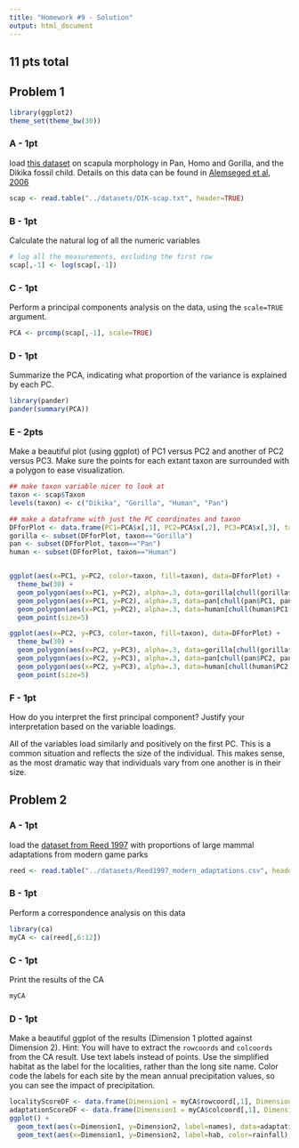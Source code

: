 ```yaml
---
title: "Homework #9 - Solution"
output: html_document
---
```


## 11 pts total

## Problem 1

```r
library(ggplot2)
theme_set(theme_bw(30))
```

### A - 1pt

load [this dataset](datasets/DIK-scap.txt) on scapula morphology in Pan, Homo and Gorilla, and the Dikika fossil child.  Details on this data can be found in [Alemseged et al, 2006](http://www.nature.com/nature/journal/v443/n7109/full/nature05047.html)

```r
scap <- read.table("../datasets/DIK-scap.txt", header=TRUE)
```

### B - 1pt

Calculate the natural log of all the numeric variables

```r
# log all the measurements, excluding the first row
scap[,-1] <- log(scap[,-1])
```

### C  - 1pt

Perform a principal components analysis on the data, using the `scale=TRUE` argument.

```r
PCA <- prcomp(scap[,-1], scale=TRUE)
```

### D - 1pt

Summarize the PCA, indicating what proportion of the variance is explained by each PC.

```r
library(pander)
pander(summary(PCA))
```

### E - 2pts

Make a beautiful plot (using ggplot) of PC1 versus PC2 and another of PC2 versus PC3.  Make sure the points for each extant taxon are surrounded with a polygon to ease visualization.

```r
## make taxon variable nicer to look at
taxon <- scap$Taxon
levels(taxon) <- c("Dikika", "Gorilla", "Human", "Pan")

## make a dataframe with just the PC coordinates and taxon
DFforPlot <- data.frame(PC1=PCA$x[,1], PC2=PCA$x[,2], PC3=PCA$x[,3], taxon=taxon)
gorilla <- subset(DFforPlot, taxon=="Gorilla")
pan <- subset(DFforPlot, taxon=="Pan")
human <- subset(DFforPlot, taxon=="Human")


ggplot(aes(x=PC1, y=PC2, color=taxon, fill=taxon), data=DFforPlot) + 
  theme_bw(30) +
  geom_polygon(aes(x=PC1, y=PC2), alpha=.3, data=gorilla[chull(gorilla$PC1, gorilla$PC2),]) + 
  geom_polygon(aes(x=PC1, y=PC2), alpha=.3, data=pan[chull(pan$PC1, pan$PC2),]) + 
  geom_polygon(aes(x=PC1, y=PC2), alpha=.3, data=human[chull(human$PC1, human$PC2),]) + 
  geom_point(size=5)

ggplot(aes(x=PC2, y=PC3, color=taxon, fill=taxon), data=DFforPlot) + 
  theme_bw(30) +
  geom_polygon(aes(x=PC2, y=PC3), alpha=.3, data=gorilla[chull(gorilla$PC2, gorilla$PC3),]) + 
  geom_polygon(aes(x=PC2, y=PC3), alpha=.3, data=pan[chull(pan$PC2, pan$PC3),]) + 
  geom_polygon(aes(x=PC2, y=PC3), alpha=.3, data=human[chull(human$PC2, human$PC3),]) + 
  geom_point(size=5)
```

### F - 1pt

How do you interpret the first principal component? Justify your interpretation based on the variable loadings.

All of the variables load similarly and positively on the first PC.  This is a common situation and reflects the size of the individual.  This makes sense, as the most dramatic way that individuals vary from one another is in their size. 

## Problem 2

### A - 1pt

load the [dataset from Reed 1997](http://hompal-stats.wabarr.com/datasets/Reed1997_modern_adaptations.csv) with proportions of large mammal adaptations from modern game parks


```r
reed <- read.table("../datasets/Reed1997_modern_adaptations.csv", header=T, sep=",")
```

### B - 1pt

Perform a correspondence analysis on this data


```r
library(ca)
myCA <- ca(reed[,6:12])
```

### C - 1pt

Print the results of the CA


```r
myCA
```

### D - 1pt

Make a beautiful ggplot of the results (Dimension 1 plotted against Dimension 2).  Hint: You will have to extract the `rowcoords` and `colcoords` from the CA result.  Use text labels instead of points.  Use the simplified habitat as the label for the localities, rather than the long site name.  Color code the labels for each site by the mean annual precipitation values, so you can see the impact of precipitation. 


```r
localityScoreDF <- data.frame(Dimension1 = myCA$rowcoord[,1], Dimension2=myCA$rowcoord[,2], rainfall=reed$Rainfall, hab=reed$Simplified.Habitat)
adaptationScoreDF <- data.frame(Dimension1 = myCA$colcoord[,1], Dimension2=myCA$colcoord[,2], names = myCA$colnames)
ggplot() + 
  geom_text(aes(x=Dimension1, y=Dimension2, label=names), data=adaptationScoreDF, color="red") + 
  geom_text(aes(x=Dimension1, y=Dimension2, label=hab, color=rainfall), data=localityScoreDF)
```
